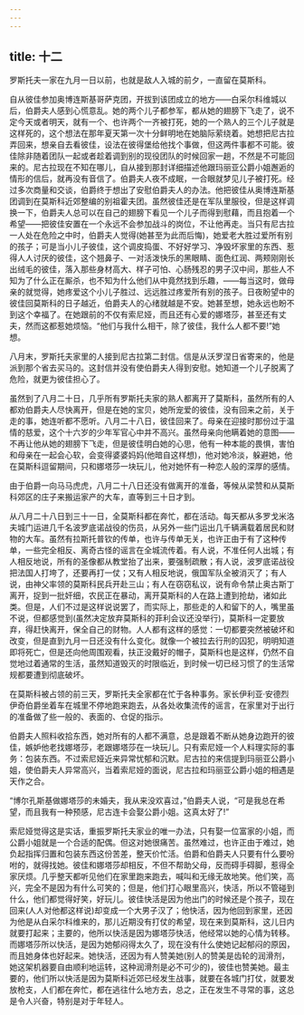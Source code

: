 ```yaml
---
---
---
```

title: 十二
---




罗斯托夫一家在九月一日以前，也就是敌人入城的前夕，一直留在莫斯科。

自从彼佳参加奥博连斯基哥萨克团，开拔到该团成立的地方——白采尔科维城以后，伯爵夫人感到心慌意乱。她的两个儿子都参军，都从她的翅膀下飞走了，说不定今天或者明天，就有一个、也许两个一齐被打死，她的一个熟人的三个儿子就是这样死的，这个想法在那年夏天第一次十分鲜明地在她脑际萦绕着。她想把尼古拉弄回来，想亲自去看彼佳，设法在彼得堡给他找个事做，但这两件事都不可能。彼佳除非随着团队一起或者趁着调到别的现役团队的时候回家一趟，不然是不可能回来的。尼古拉现在不知在哪儿，自从接到那封详细描述他跟玛丽亚公爵小姐邂逅的情形的信后，就再没有音信了。伯爵夫人夜不成眠，一合眼就梦见儿子被打死。经过多次商量和交谈，伯爵终于想出了安慰伯爵夫人的办法。他把彼佳从奥博连斯基团调到在莫斯科近郊整编的别祖霍夫团。虽然彼佳还是在军队里服役，但是这样调换一下，伯爵夫人总可以在自己的翅膀下看见一个儿子而得到慰藉，而且抱着一个希望——把彼佳安置在一个永远不会参加战斗的岗位，不让他再走。当只有尼古拉一人处在危险之中时，伯爵夫人觉得(她甚至为此而后悔)，她爱老大胜过爱所有别的孩子；可是当小儿子彼佳，这个调皮捣蛋、不好好学习、净毁坏家里的东西、惹得人人讨厌的彼佳，这个翘鼻子、一对活泼快乐的黑眼睛、面色红润、两颊刚刚长出绒毛的彼佳，落入那些身材高大、样子可怕、心肠残忍的男子汉中间，那些人不知为了什么正在厮杀，也不知为什么他们从中竟然找到乐趣，——每当这时，做母亲的就觉得，她疼爱这个小儿子胜过、远远胜过疼爱所有别的孩子。日夜盼望中的彼佳回莫斯科的日子越近，伯爵夫人的心绪就越是不安。她甚至想，她永远也盼不到这个幸福了。在她跟前的不仅有索尼娅，而且还有心爱的娜塔莎，甚至还有丈夫，然而这都惹她烦恼。“他们与我什么相干，除了彼佳，我什么人都不要!”她想。

八月末，罗斯托夫家里的人接到尼古拉第二封信。信是从沃罗涅日省寄来的，他是派到那个省去买马的。这封信并没有使伯爵夫人得到安慰。她知道一个儿子脱离了危险，就更为彼佳担心了。

虽然到了八月二十日，几乎所有罗斯托夫家的熟人都离开了莫斯科，虽然所有的人都劝伯爵夫人尽快离开，但是在她的宝贝，她所宠爱的彼佳，没有回来之前，关于走的事，她连听都不愿听。八月二十八日，彼佳回来了。母亲在迎接时那份过于温情的慈爱，这个十六岁的少年军官心中并不高兴。虽然母亲向他瞒着她的意图——不再让他从她的翅膀下飞走，但是彼佳明白她的心思，他有一种本能的畏惧，害怕和母亲在一起会心软，会变得婆婆妈妈(他暗自这样想)，他对她冷淡，躲避她，他在莫斯科逗留期间，只和娜塔莎一块玩儿，他对她怀有一种恋人般的深厚的感情。

由于伯爵一向马马虎虎，八月二十八日还没有做离开的准备，等候从梁赞和从莫斯科郊区的庄子来搬运家产的大车，直等到三十日才到。

从八月二十八日到三十一日，全莫斯科都在奔忙，都在活动。每天都从多罗戈米洛夫城门运进几千名波罗底诺战役的伤员，从另外一些门运出几千辆满载着居民和财物的大车。虽然有拉斯托普钦的传单，也许与传单无关，也许正由于有了这种传单，一些完全相反、离奇古怪的谣言在全城流传着。有人说，不准任何人出城；有人相反地说，所有的圣像都从教堂抬了出来，要强制疏散；有人说，波罗底诺战役把法国人打垮了，还要再打一仗；又有人相反地说，俄国军队全被消灭了；有人说，由神父率领的莫斯科民兵开赴三山；有人在窃窃私议，说有命令禁止奥古斯丁离开，捉到一批奸细，农民正在暴动，离开莫斯科的人在路上遭到抢劫，诸如此类。但是，人们不过是这样说说罢了，而实际上，那些走的人和留下的人，嘴里虽不说，但都感觉到(虽然决定放弃莫斯科的菲利会议还没举行)，莫斯科一定要放弃，得赶快离开，保全自己的财物。人人都有这样的感觉：一切都要突然被破坏和改变，但是直到九月一日还没有什么变化。就像一个被拉去行刑的囚犯，明明知道即将死亡，但是还向他周围观看，扶正没戴好的帽子，莫斯科也是这样，仍然不自觉地过着通常的生活，虽然知道毁灭的时限临近，到时候一切已经习惯了的生活常规都要遭到彻底破坏。

在莫斯科被占领的前三天，罗斯托夫全家都在忙于各种事务。家长伊利亚·安德烈伊奇伯爵坐着车在城里不停地跑来跑去，从各处收集流传的谣言，在家里对于出行的准备做了些一般的、表面的、仓促的指示。

伯爵夫人照料收拾东西，她对所有的人都不满意，总是跟着不断从她身边跑开的彼佳，嫉妒他老找娜塔莎，老跟娜塔莎在一块玩儿。只有索尼娅一个人料理实际的事务：包装东西。不过索尼娅近来异常忧郁和沉默。尼古拉的来信提到玛丽亚公爵小姐，使伯爵夫人异常高兴，当着索尼娅的面说，尼古拉和玛丽亚公爵小姐的相遇是天作之合。

“博尔孔斯基做娜塔莎的未婚夫，我从来没欢喜过，”伯爵夫人说，“可是我总在希望，而且我有一种预感，尼古连卡会娶公爵小姐。这真太好了!”

索尼娅觉得这是实话，重振罗斯托夫家业的唯一办法，只有娶一位富家的小姐，而公爵小姐就是一个合适的配偶。但这对她很痛苦。虽然难过，也许正由于难过，她负起指挥归置和包装东西这份苦差，整天价忙活。伯爵和伯爵夫人只要有什么要吩咐的，就得找她。彼佳和娜塔莎却相反，不但不帮助父母，反而碍手碍脚，惹得全家厌烦。几乎整天都听见他们在家里跑来跑去，喊叫和无缘无故地笑。他们笑，高兴，完全不是因为有什么可笑的；但是，他们打心眼里高兴，快活，所以不管碰到什么，他们都觉得好笑，好玩儿。彼佳快活是因为他出门的时候还是个孩子，现在回来(人人对他都这样说)却变成一个大男子汉了；他快活，因为他回到家里，还因为他是从白采尔科维来的，那儿近期没有打仗的希望，现在来到莫斯科，这儿日内就要打起来；主要的，他所以快活是因为娜塔莎快活，他经常以她的心情为转移。而娜塔莎所以快活，是因为她郁闷得太久了，现在没有什么使她记起郁闷的原因，而且她身体也好起来。她快活，还因为有人赞美她(别人的赞美是齿轮的润滑剂，她这架机器要自由顺利地运转，这种润滑剂是必不可少的)，彼佳也赞美她。最主要的，他们所以快活是因为莫斯科近郊已经发生战事，就要在各城门打仗，就要发放枪支，人们都在奔忙，都在逃往什么地方去，总之，正在发生不寻常的事，这总是令人兴奋，特别是对于年轻人。